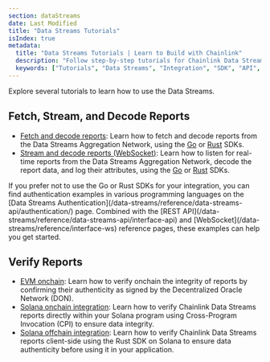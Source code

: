 ```yaml
---
section: dataStreams
date: Last Modified
title: "Data Streams Tutorials"
isIndex: true
metadata:
  title: "Data Streams Tutorials | Learn to Build with Chainlink"
  description: "Follow step-by-step tutorials for Chainlink Data Streams integration. Learn to fetch, decode, and verify market data in your applications."
  keywords: ["Tutorials", "Data Streams", "Integration", "SDK", "API", "WebSocket", "Verification"]
---
```



<DataStreams section="dsNotes" />

Explore several tutorials to learn how to use the Data Streams.

## Fetch, Stream, and Decode Reports

- [Fetch and decode reports](/data-streams/tutorials/api-go): Learn how to fetch and decode reports from the Data Streams Aggregation Network, using the [Go](/data-streams/reference/data-streams-api/go-sdk) or [Rust](/data-streams/reference/data-streams-api/rust-sdk) SDKs.
- [Stream and decode reports (WebSocket)](/data-streams/tutorials/ws-go): Learn how to listen for real-time reports from the Data Streams Aggregation Network, decode the report data, and log their attributes, using the [Go](/data-streams/reference/data-streams-api/go-sdk) or [Rust](/data-streams/reference/data-streams-api/rust-sdk) SDKs.

<Aside type="note" title="Alternative to SDKs">
  If you prefer not to use the Go or Rust SDKs for your integration, you can find authentication examples in various
  programming languages on the [Data Streams Authentication](/data-streams/reference/data-streams-api/authentication/)
  page. Combined with the [REST API](/data-streams/reference/data-streams-api/interface-api) and
  [WebSocket](/data-streams/reference/interface-ws) reference pages, these examples can help you get started.
</Aside>

## Verify Reports

- [EVM onchain](/data-streams/tutorials/evm-onchain-report-verification): Learn how to verify onchain the integrity of reports by confirming their authenticity as signed by the Decentralized Oracle Network (DON).
- [Solana onchain integration](/data-streams/tutorials/solana-onchain-report-verification): Learn how to verify Chainlink Data Streams reports directly within your Solana program using Cross-Program Invocation (CPI) to ensure data integrity.
- [Solana offchain integration](/data-streams/tutorials/solana-offchain-report-verification): Learn how to verify Chainlink Data Streams reports client-side using the Rust SDK on Solana to ensure data authenticity before using it in your application.
